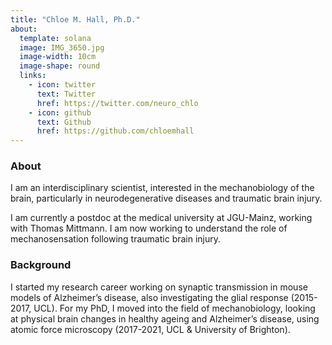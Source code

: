 ```yaml
---
title: "Chloe M. Hall, Ph.D."
about:
  template: solana
  image: IMG_3650.jpg
  image-width: 10cm
  image-shape: round
  links:
    - icon: twitter
      text: Twitter
      href: https://twitter.com/neuro_chlo
    - icon: github
      text: Github
      href: https://github.com/chloemhall
---
```


### About 

I am an interdisciplinary scientist, interested in the mechanobiology of the brain, particularly in neurodegenerative diseases and traumatic brain injury.

I am currently a postdoc at the medical university at JGU-Mainz, working with Thomas Mittmann. I am now working to understand the role of mechanosensation following traumatic brain injury.

### Background

I started my research career working on synaptic transmission in mouse models of Alzheimer's disease, also investigating the glial response (2015-2017, UCL). For my PhD, I moved into the field of mechanobiology, looking at physical brain changes in healthy ageing and Alzheimer's disease, using atomic force microscopy (2017-2021, UCL & University of Brighton).
